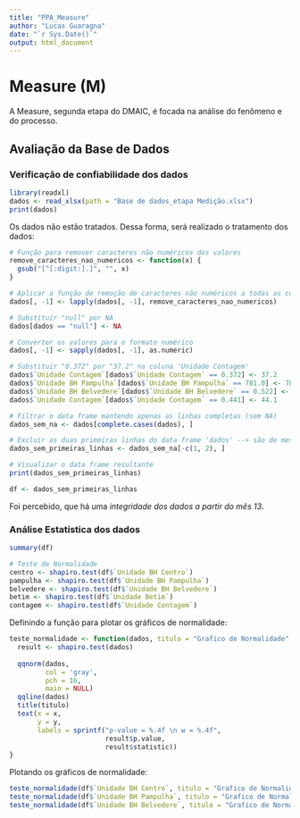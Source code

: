 ```yaml
---
title: "PPA_Measure"
author: "Lucas Guaragna"
date: "`r Sys.Date()`"
output: html_document
---
```


# Measure (M)

A Measure, segunda etapa do DMAIC, é focada na análise do fenômeno e do processo.

## Avaliação da Base de Dados

### Verificação de confiabilidade dos dados

```r
library(readxl)
dados <- read_xlsx(path = "Base de dados_etapa Medição.xlsx")
print(dados)
```

Os dados não estão tratados. Dessa forma, será realizado o tratamento dos dados:

```r
# Função para remover caracteres não numéricos dos valores
remove_caracteres_nao_numericos <- function(x) {
  gsub("[^[:digit:].]", "", x)
}

# Aplicar a função de remoção de caracteres não numéricos a todas as colunas do data frame
dados[, -1] <- lapply(dados[, -1], remove_caracteres_nao_numericos)

# Substituir "null" por NA
dados[dados == "null"] <- NA

# Converter os valores para o formato numérico
dados[, -1] <- sapply(dados[, -1], as.numeric)

# Substituir "0.372" por "37.2" na coluna 'Unidade Contagem'
dados$`Unidade Contagem`[dados$`Unidade Contagem` == 0.372] <- 37.2
dados$`Unidade BH Pampulha`[dados$`Unidade BH Pampulha` == 781.0] <- 78.1 
dados$`Unidade BH Belvedere`[dados$`Unidade BH Belvedere` == 0.522] <- 52.2
dados$`Unidade Contagem`[dados$`Unidade Contagem` == 0.441] <- 44.1

# Filtrar o data frame mantendo apenas as linhas completas (sem NA)
dados_sem_na <- dados[complete.cases(dados), ]

# Excluir as duas primeiras linhas do data frame 'dados' --> são de meses distantes.
dados_sem_primeiras_linhas <- dados_sem_na[-c(1, 2), ]

# Visualizar o data frame resultante
print(dados_sem_primeiras_linhas)

df <- dados_sem_primeiras_linhas

```

Foi percebido, que há uma *integridade dos dados a partir do mês 13*.

### Análise Estatística dos dados

```r
summary(df)
```
```r
# Teste de Normalidade
centro <- shapiro.test(df$`Unidade BH Centro`)
pampulha <- shapiro.test(df$`Unidade BH Pampulha`)
belvedere <- shapiro.test(df$`Unidade BH Belvedere`)
betim <- shapiro.test(df$`Unidade Betim`)
contagem <- shapiro.test(df$`Unidade Contagem`)

```

Definindo a função para plotar os gráficos de normalidade:

```r
teste_normalidade <- function(dados, titulo = "Grafico de Normalidade", x = -1.3, y = 77.5) {
  result <- shapiro.test(dados)
  
  qqnorm(dados, 
         col = 'gray', 
         pch = 16, 
         main = NULL)
  qqline(dados)
  title(titulo)
  text(x = x, 
       y = y, 
       labels = sprintf("p-value = %.4f \n w = %.4f", 
                        result$p.value, 
                        result$statistic))
}
```

Plotando os gráficos de normalidade:

```r
teste_normalidade(df$`Unidade BH Centro`, titulo = "Grafico de Normalidade - BH Centro")
teste_normalidade(df$`Unidade BH Pampulha`, titulo = "Grafico de Normalidade - BH Pampulha", y = 81)
teste_normalidade(df$`Unidade BH Belvedere`, titulo = "Grafico de Normalidade - BH Bervedere", y = 61)
```










